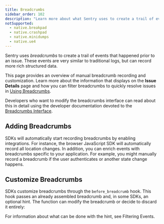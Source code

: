 ```yaml
---
title: Breadcrumbs
sidebar_order: 102
description: "Learn more about what Sentry uses to create a trail of events (breadcrumbs) that happened prior to an issue."
notSupported:
  - native.breakpad
  - native.crashpad
  - native.minidumps
  - native.ue4
---
```


Sentry uses _breadcrumbs_ to create a trail of events that happened prior to an issue. These events are very similar to traditional logs, but can record more rich structured data.

This page provides an overview of manual breadcrumb recording and customization. Learn more about the information that displays on the **Issue Details** page and how you can filter breadcrumbs to quickly resolve issues in [Using Breadcrumbs](/product/error-monitoring/breadcrumbs).

<Note>

Developers who want to modify the breadcrumbs interface can read about this in detail using the developer documentation devoted to the [Breadcrumbs Interface](https://develop.sentry.dev/sdk/event-payloads/breadcrumbs/).

</Note>

## Adding Breadcrumbs

SDKs will automatically start recording breadcrumbs by enabling integrations. For instance, the browser JavaScript SDK will automatically record all location changes. In addition, you can enrich events with breadcrumbs specific to your application. For example, you might manually record a breadcrumb if the user authenticates or another state change happens.

<PlatformContent includePath="breadcrumbs-example" />

## Customize Breadcrumbs

SDKs customize breadcrumbs through the `before_breadcrumb` hook. This hook passes an already assembled breadcrumb and, in some SDKs, an optional hint. The function can modify the breadcrumb or decide to discard it entirely:

<PlatformContent includePath="before-breadcrumb" />

For information about what can be done with the hint, see <PlatformLink to="/enriching-events/breadcrumbs/">Filtering Events</PlatformLink>.
